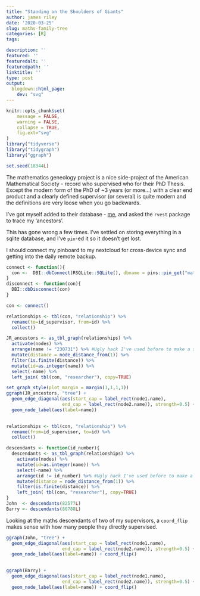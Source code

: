 ```yaml
---
title: "Standing on the Shoulders of Giants"
author: james riley
date: '2020-03-25'
slug: maths-family-tree
categories: [R]
tags:

description: ''
featured: ''
featuredalt: ''
featuredpath: ''
linktitle: ''
type: post
output:
  blogdown::html_page:
    dev: "svg"
---
```



```r
knitr::opts_chunk$set(
	message = FALSE,
	warning = FALSE,
	collapse = TRUE,
	fig.ext="svg"
)
library("tidyverse")
library("tidygraph")
library("ggraph")

set.seed(18344L)
```

The mathematics geneology project is a nice side-project of the American Mathematical Society - record who supervised who for their PhD Thesis. Except the modern form of the PhD of ~3 years (or more...) with a clear end product and a clearly defined supervisor (or several) is quite modern and the definitions are very loose when you go backwards.

I've got myself added to their database - [me](https://www.genealogy.math.ndsu.nodak.edu/id.php?id=230731), and asked the ` rvest ` package to trace my 'ancestors'.

This has gone wrong a few times. I've settled on storing everything in a sqlite database, and I've ` pin`-ed it so it doesn't get lost.

I should connect my pinboard to my nextcloud for cross-device sync and getting into the daily remote backup.


```r
connect <- function(){
  con <-  DBI::dbConnect(RSQLite::SQLite(), dbname = pins::pin_get("maths-geneology"))
}
disconnect <- function(con){
  DBI::dbDisconnect(con)
}

con <- connect()

relationships <- tbl(con, "relationship") %>% 
  rename(to=id_supervisor, from=id) %>% 
  collect() 

JR_ancestors <- as_tbl_graph(relationships) %>% 
  activate(nodes) %>% 
  arrange(name != "230731") %>% #Ugly hack I've used before to make a specific item 1st...
  mutate(distance = node_distance_from(1)) %>% 
  filter(is.finite(distance)) %>% 
  mutate(id=as.integer(name)) %>% 
  select(-name) %>% 
  left_join( tbl(con, "researcher"), copy=TRUE)

```

```r
set_graph_style(plot_margin = margin(1,1,1,1))
ggraph(JR_ancestors, "tree") + 
  geom_edge_diagonal(aes(start_cap = label_rect(node1.name),
                     end_cap = label_rect(node2.name)), strength=0.5) +
  geom_node_label(aes(label=name)) 
  
```



```r

relationships <- tbl(con, "relationship") %>% 
  rename(from=id_supervisor, to=id) %>% 
  collect() 

descendants <- function(id_number){
  descendants <- as_tbl_graph(relationships) %>% 
    activate(nodes) %>%
    mutate(id=as.integer(name)) %>% 
    select(-name) %>% 
    arrange(id != id_number) %>% #Ugly hack I've used before to make a specific item 1st...
    mutate(distance = node_distance_from(1)) %>% 
    filter(is.finite(distance)) %>% 
    left_join( tbl(con, "researcher"), copy=TRUE)
}
John  <- descendants(82577L)
Barry <- descendants(80788L)

```

Looking at the maths descendants of two of my supervisors, a `coord_flip` makes sense with how many people they directly supervised.

```r
ggraph(John, "tree") + 
  geom_edge_diagonal(aes(start_cap = label_rect(node1.name),
                     end_cap = label_rect(node2.name)), strength=0.5) +
  geom_node_label(aes(label=name)) + coord_flip()
  
```

```r
ggraph(Barry) + 
  geom_edge_diagonal(aes(start_cap = label_rect(node1.name),
                     end_cap = label_rect(node2.name)), strength=0.5) +
  geom_node_label(aes(label=name)) + coord_flip()
  
```